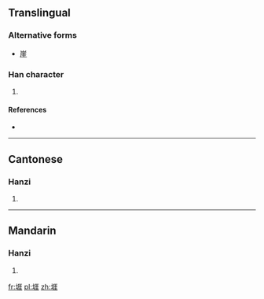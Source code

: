 ==Translingual==
===Alternative forms===
* [[崖]]

===Han character===
{{Han char|rn=32|rad=土|as=08|sn=11|four=4111<sub>4</sub>|canj=土一土土 (GMGG)|ids=⿰[[土]][[厓]]}}

# {{defn|Han|sort=土08}}

====References====
* {{Han ref|kx=0232.181|hdz=10451.050|uh=5810|ud=22544|bh=D4C4|bd=54468}}

----

==Cantonese==

===Hanzi===
{{yue-hanzi|jyut=|y=ngaai4}}

# {{defn|lang=yue|sort=土08}}

----

==Mandarin==

===Hanzi===
{{cmn-hanzi|pin=[[yá]] ([[ya2]])|wg=ya<sup>2</sup>}}

# {{defn|lang=cmn|sort=土08}}

[[fr:堐]]
[[pl:堐]]
[[zh:堐]]